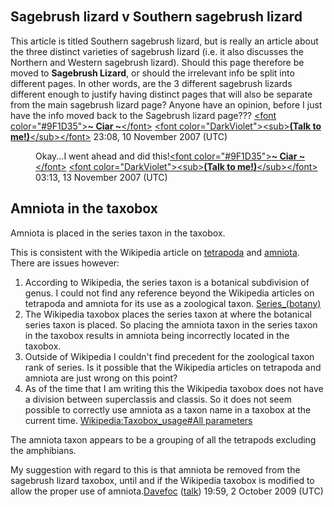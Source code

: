 <article id="14181881" title=Talk:Sagebrush lizard>
	<talkpage id="14181881" title="Talk:Sagebrush lizard">
{{AARTalk|class=start|importance=mid|needs-photo=no}}


==Sagebrush lizard v Southern sagebrush lizard==
This article is titled Southern sagebrush lizard, but is really an article about the three distinct varieties of sagebrush lizard (i.e. it also discusses the Northern and Western sagebrush lizard). Should this page therefore be moved to '''Sagebrush Lizard''', or should the irrelevant info be split into different pages. In other words, are the 3 different sagebrush lizards different enough to justify having distinct pages that will also be separate from the main sagebrush lizard page?  Anyone have an opinion, before I just have the info moved back to the Sagebrush lizard page???  [[User:Ciar|&lt;font color=&quot;#9F1D35&quot;&gt;'''~ Ciar ~'''&lt;/font&gt;]] [[User_Talk:Ciar|&lt;font color=&quot;DarkViolet&quot;&gt;&lt;sub&gt;'''(Talk to me!)'''&lt;/sub&gt;&lt;/font&gt;]] 23:08, 10 November 2007 (UTC)
:Okay...I went ahead and did this![[User:Ciar|&lt;font color=&quot;#9F1D35&quot;&gt;'''~ Ciar ~'''&lt;/font&gt;]] [[User_Talk:Ciar|&lt;font color=&quot;DarkViolet&quot;&gt;&lt;sub&gt;'''(Talk to me!)'''&lt;/sub&gt;&lt;/font&gt;]] 03:13, 13 November 2007 (UTC)

== Amniota in the taxobox ==

Amniota is placed in the series taxon in the taxobox.

This is consistent with the Wikipedia article on [[tetrapoda]] and [[amniota]].  There are issues however:
# According to Wikipedia, the series taxon is a botanical subdivision of genus. I could not find any reference beyond the Wikipedia articles on tetrapoda and amniota for its use as a zoological taxon. [[Series_(botany)]]
# The Wikipedia taxobox places the series taxon at where the botanical series taxon is placed.  So placing the amniota taxon in the series taxon in the taxobox results in amniota being incorrectly located in the taxobox.
# Outside of Wikipedia I couldn't find precedent for the zoological taxon rank of series.  Is it possible that the Wikipedia articles on tetrapoda and amniota are just wrong on this point?
# As of the time that I am writing this the Wikipedia taxobox does not have a division between superclassis and classis. So it does not seem possible to correctly use amniota as a taxon name in a taxobox at the current time. [[Wikipedia:Taxobox_usage#All parameters]]

The amniota taxon appears to be a grouping of all the tetrapods excluding the amphibians.

My suggestion with regard to this is that amniota be removed from the sagebrush lizard taxobox, until and if the Wikipedia taxobox is modified to allow the proper use of amniota.[[User:Davefoc|Davefoc]] ([[User talk:Davefoc|talk]]) 19:59, 2 October 2009 (UTC)
	</talkpage>
</article>